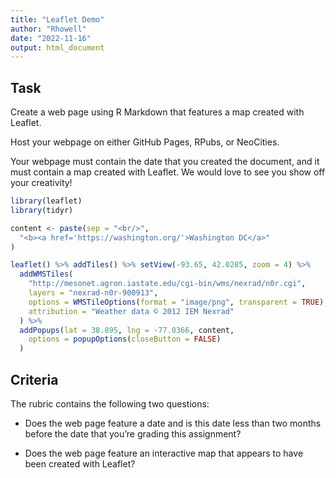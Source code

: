 ```yaml
---
title: "Leaflet Demo"
author: "Rhowell"
date: "2022-11-16"
output: html_document
---
```


## Task

Create a web page using R Markdown that features a map created with Leaflet. 

Host your webpage on either GitHub Pages, RPubs, or NeoCities.

Your webpage must contain the date that you created the document, and it must contain a map created with Leaflet. We would love to see you show off your creativity! 

```r
library(leaflet)
library(tidyr)

content <- paste(sep = "<br/>",
  "<b><a href='https://washington.org/'>Washington DC</a>"
)

leaflet() %>% addTiles() %>% setView(-93.65, 42.0285, zoom = 4) %>%
  addWMSTiles(
    "http://mesonet.agron.iastate.edu/cgi-bin/wms/nexrad/n0r.cgi",
    layers = "nexrad-n0r-900913",
    options = WMSTileOptions(format = "image/png", transparent = TRUE),
    attribution = "Weather data © 2012 IEM Nexrad"
  ) %>%
  addPopups(lat = 38.895, lng = -77.0366, content,
    options = popupOptions(closeButton = FALSE)
  )

```

## Criteria

The rubric contains the following two questions:

- Does the web page feature a date and is this date less than two months before the date that you're grading this assignment?

- Does the web page feature an interactive map that appears to have been created with Leaflet?